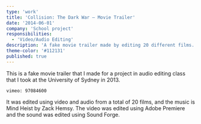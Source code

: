 ```yaml
---
type: 'work'
title: 'Collision: The Dark War – Movie Trailer'
date: '2014-06-01'
company: 'School project'
responsibilities:
  - 'Video/Audio Editing'
description: 'A fake movie trailer made by editing 20 different films.'
theme-color: '#112131'
published: true
--- 
```



This is a fake movie trailer that I made for a project in audio editing class that I took at the University of Sydney in 2013.

<VideoContainer>

`vimeo: 97084600`

</VideoContainer>

It was edited using video and audio from a total of 20 films, and the music is Mind Heist by Zack Hemsy. The video was edited using Adobe Premiere and the sound was edited using Sound Forge.